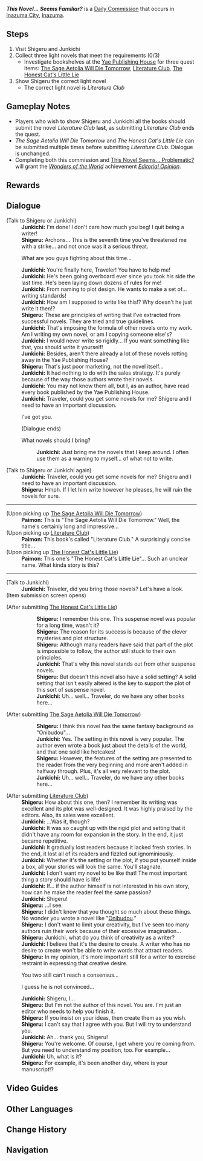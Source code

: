 {{Quest Infobox
|id            = 
|type          = Commission
|image         = Commission This Novel Seems... Problematic?.png
|npc           = Junkichi
|startLocation = [[Narukami Island]], [[Inazuma]]
|region        = Inazuma
|area          = Narukami Island
|subarea       = Inazuma City
|requirement   = Supporting [[Shigeru]]'s opinion in [[Is This Novel Amazing?]]
|prev          = Is This Novel Amazing?
|next          = Storytelling Method
|other         = *AR-Dependent Rewards
*Completing both this commission and [[This Novel Seems... Problematic?]] will grant achievement [[Editorial Opinion]]
|characters    = Traveler; Junkichi; Shigeru; Paimon
}}
'''''This Novel... Seems Familiar?''''' is a [[Daily Commission]] that occurs in [[Inazuma City]], [[Inazuma]].

==Steps==
#Visit Shigeru and Junkichi
#Collect three light novels that meet the requirements (0/3)
#*Investigate bookshelves at the [[Yae Publishing House]] for three quest items: [[The Sage Aetolia Will Die Tomorrow]], [[Literature Club]], [[The Honest Cat's Little Lie]]
#Show Shigeru the correct light novel
#*The correct light novel is ''Literature Club''

==Gameplay Notes==
*Players who wish to show Shigeru and Junkichi all the books should submit the novel ''Literature Club'' '''last''', as submitting ''Literature Club'' ends the quest.
*''The Sage Aetolia Will Die Tomorrow'' and ''The Honest Cat's Little Lie'' can be submitted multiple times before submitting ''Literature Club''. Dialogue is unchanged.
*Completing both this commission and [[This Novel Seems... Problematic?]] will grant the ''[[Wonders of the World]]'' achievement ''[[Editorial Opinion]]''.

==Rewards==
{{Commission Rewards|full}}

==Dialogue==
{{Quest Description|Junkichi, a writer at the Yae Publishing House, seems to be having a problem he's never encountered before...}}
{{Dialogue start}}
;(Talk to Shigeru or Junkichi)
:'''Junkichi:''' I'm done! I don't care how much you beg! I quit being a writer!
:'''Shigeru:''' Archons... This is the seventh time you've threatened me with a strike... and not once was it a serious threat.
:{{DIcon}} What are you guys fighting about this time...
:'''Junkichi:''' You're finally here, Traveler! You have to help me!
:'''Junkichi:''' He's been going overboard ever since you took his side the last time. He's been laying down dozens of rules for me!
:'''Junkichi:''' From naming to plot design. He wants to make a set of... writing standards!
:'''Junkichi:''' How am I supposed to write like this!? Why doesn't he just write it then!?
:'''Shigeru:''' These are principles of writing that I've extracted from successful novels. They are tried and true guidelines.
:'''Junkichi:''' That's imposing the formula of other novels onto my work. Am I writing my own novel, or am I copying someone else's?
:'''Junkichi:''' I would never write so rigidly... If you want something like that, you should write it yourself!
:'''Junkichi:''' Besides, aren't there already a lot of these novels rotting away in the Yae Publishing House?
:'''Shigeru:''' That's just poor marketing, not the novel itself...
:'''Junkichi:''' It had nothing to do with the sales strategy. It's purely because of the way those authors wrote their novels.
:'''Junkichi:''' You may not know them all, but I, as an author, have read every book published by the Yae Publishing House.
:'''Junkichi:''' Traveler, could you get some novels for me? Shigeru and I need to have an important discussion.
:{{DIcon}} I've got you.
:;(Dialogue ends)
:{{DIcon}} What novels should I bring?
::'''Junkichi:''' Just bring me the novels that I keep around. I often use them as a warning to myself... of what not to write.

;(Talk to Shigeru or Junkichi again)
:'''Junkichi:''' Traveler, could you get some novels for me? Shigeru and I need to have an important discussion.
:'''Shigeru:''' Hmph. If I let him write however he pleases, he will ruin the novels for sure.
----
;(Upon picking up [[The Sage Aetolia Will Die Tomorrow]])
:'''Paimon:''' This is "The Sage Aetolia Will Die Tomorrow." Well, the name's certainly long and impressive...
;(Upon picking up [[Literature Club]])
:'''Paimon:''' This book's called "Literature Club." A surprisingly concise title...
;(Upon picking up [[The Honest Cat's Little Lie]])
:'''Paimon:''' This one's "The Honest Cat's Little Lie"... Such an unclear name. What kinda story is this?
----
;(Talk to Junkichi)
:'''Junkichi:''' Traveler, did you bring those novels? Let's have a look.
;(Item submission screen opens)

;(After submitting [[The Honest Cat's Little Lie]])
::'''Shigeru:''' I remember this one. This suspense novel was popular for a long time, wasn't it?
::'''Shigeru:''' The reason for its success is because of the clever mysteries and plot structure.
::'''Shigeru:''' Although many readers have said that part of the plot is impossible to follow, the author still stuck to their own principles.
::'''Junkichi:''' That's why this novel stands out from other suspense novels.
::'''Shigeru:''' But doesn't this novel also have a solid setting? A solid setting that isn't easily altered is the key to support the plot of this sort of suspense novel.
::'''Junkichi:''' Uh... well... Traveler, do we have any other books here...
:;(Dialogue ends)
;(After submitting [[The Sage Aetolia Will Die Tomorrow]])
::'''Shigeru:''' I think this novel has the same fantasy background as "Onibudou"...
::'''Junkichi:''' Yes. The setting in this novel is very popular. The author even wrote a book just about the details of the world, and that one sold like hotcakes!
::'''Shigeru:''' However, the features of the setting are presented to the reader from the very beginning and more aren't added in halfway through. Plus, it's all very relevant to the plot.
::'''Junkichi:''' Uh... well... Traveler, do we have any other books here...
:;(Dialogue ends)
;(After submitting [[Literature Club]])
:'''Shigeru:''' How about this one, then? I remember its writing was excellent and its plot was well-designed. It was highly praised by the editors. Also, its sales were excellent.
:'''Junkichi:''' ...Was it, though?
:'''Junkichi:''' It was so caught up with the rigid plot and setting that it didn't have any room for expansion in the story. In the end, it just became repetitive.
:'''Junkichi:''' It gradually lost readers because it lacked fresh stories. In the end, it lost all of its readers and fizzled out ignominiously.
:'''Junkichi:''' Whether it's the setting or the plot, if you put yourself inside a box, all your stories will look the same. You'll stagnate.
:'''Junkichi:''' I don't want my novel to be like that! The most important thing a story should have is life!
:'''Junkichi:''' If... if the author himself is not interested in his own story, how can he make the reader feel the same passion?
:'''Junkichi:''' Shigeru!
:'''Shigeru:''' ...I see.
:'''Shigeru:''' I didn't know that you thought so much about these things. No wonder you wrote a novel like "[[Onibudou]]."
:'''Shigeru:''' I don't want to limit your creativity, but I've seen too many authors ruin their work because of their excessive imagination...
:'''Shigeru:''' Junkichi, what do you think of creativity as a writer?
:'''Junkichi:''' I believe that it's the desire to create. A writer who has no desire to create won't be able to write words that attract readers.
:'''Shigeru:''' In my opinion, it's more important still for a writer to exercise restraint in expressing that creative desire.
:{{DIcon}} You two still can't reach a consensus...
:{{DIcon}} I guess he is not convinced...
:'''Junkichi:''' Shigeru, I...
:'''Shigeru:''' But I'm not the author of this novel. You are. I'm just an editor who needs to help you finish it.
:'''Shigeru:''' If you insist on your ideas, then create them as you wish.
:'''Shigeru:''' I can't say that I agree with you. But I will try to understand you.
:'''Junkichi:''' Ah... thank you, Shigeru!
:'''Shigeru:''' You're welcome. Of course, I get where you're coming from. But you need to understand my position, too. For example...
:'''Junkichi:''' Uh, what is it?
:'''Shigeru:''' For example, it's been another day, where is your manuscript!?
{{Dialogue end}}

==Video Guides==
{{EVT
|video1   = https://youtu.be/i-tLgu5HT9w
|caption1 = "Editorial Opinion" Achievement
}}

==Other Languages==
{{Other Languages
|en      = This Novel... Seems Familiar?
|zhs     = 这本小说…好像看过？
|zhs_rm  = Zhè Běn Xiǎoshuō... Hǎoxiàng Kànguò?
|zht     = 這本小說…好像看過？
|zht_rm  = Zhè Běn Xiǎoshuō... Hǎoxiàng Kànguò?
|zh_tl   = This Novel... I Seem to Have Read It.
|ja      = この小説…読んだことあるかも？
|ja_rm   = Kono Shousetsu... Yonda Koto Aru ka mo?
|ja_tl   = This Novel... Might Have Been Read Before?
|ko      = 이 소설… 어디서 본 것 같은데?
|ko_rm   = I Soseol... Eodiseo Bon Geot Gateunde?
|ko_tl   = This Novel... Seems Familiar?
|es      = Esta novela me suena
|es_tl   = This Novel is Familiar to Me
|fr      = Un roman... familier&nbsp;?
|fr_tl   = A... Familiar Novel?
|ru      = Этот роман... выглядит знакомо?
|ru_tl   = This Novel... Seems Familiar?
|th      = นิยายเล่มนี้...ดูเหมือนจะเคยอ่านมาแล้ว?
|th_rm   = 
|th_tl   = This Novel... Seems to be Read Already?
|vi      = Hình Như Đã Đọc Tiểu Thuyết Này Rồi?
|vi_tl   = 
|de      = Dieser Roman&nbsp;... Kommt er dir bekannt vor?
|de_tl   = This Novel... Does it seem Familiar to You?
|id      = Novel Ini... Kok Familier Sekali?
|id_tl   = This Novel... Why is it So Familiar?
|pt      = Esse Romance... Parece Familiar?
|pt_tl   = That Novel... Seems Familiar?
|tr      = Bu Roman... Tanıdık Geldi mi?
|tr_tl   = 
|it      = Questo romanzo... sembra familiare?
|it_tl   = 
}}

==Change History==
{{Change History|2.0}}

==Navigation==
{{Commission Navbox|Inazuma|In Series}}
